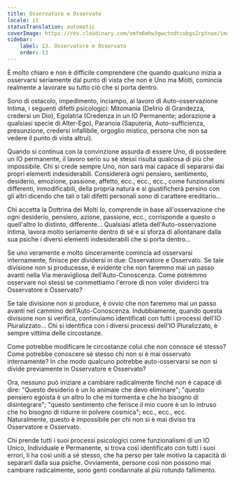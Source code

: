 ```yaml
---
title: Osservatore e Osservato
locale: it
statusTranslation: automatic
coverImage: https://res.cloudinary.com/xmfm6mhw3gwctndtcubgx2rptnae/image/upload/v1740468922/small_cover_tratado_de_psicologia_revolucionaria_a4c0dca4e0.webp
sidebar:
    label: 13. Osservatore e Osservato
    order: 13
---
```

È molto chiaro e non è difficile comprendere che quando qualcuno inizia a osservarsi seriamente dal punto di vista che non è Uno ma Molti, comincia realmente a lavorare su tutto ciò che si porta dentro.

Sono di ostacolo, impedimento, inciampo, al lavoro di Auto-osservazione Intima, i seguenti difetti psicologici: Mitomania (Delirio di Grandezza, credersi un Dio), Egolatria (Credenza in un IO Permanente; adorazione a qualsiasi specie di Alter-Ego), Paranoia (Saputeria, Auto-sufficienza, presunzione, credersi infallibile, orgoglio mistico, persona che non sa vedere il punto di vista altrui).

Quando si continua con la convinzione assurda di essere Uno, di possedere un IO permanente, il lavoro serio su sé stessi risulta qualcosa di più che impossibile. Chi si crede sempre Uno, non sarà mai capace di separarsi dai propri elementi indesiderabili. Considererà ogni pensiero, sentimento, desiderio, emozione, passione, affetto, ecc., ecc., ecc., come funzionalismi differenti, inmodificabili, della propria natura e si giustificherà persino con gli altri dicendo che tali o tali difetti personali sono di carattere ereditario...

Chi accetta la Dottrina dei Molti Io, comprende in base all'osservazione che ogni desiderio, pensiero, azione, passione, ecc., corrisponde a questo o quell'altro Io distinto, differente... Qualsiasi atleta dell'Auto-osservazione intima, lavora molto seriamente dentro di sé e si sforza di allontanare dalla sua psiche i diversi elementi indesiderabili che si porta dentro...

Se uno veramente e molto sinceramente comincia ad osservarsi internamente, finisce per dividersi in due: Osservatore e Osservato. Se tale divisione non si producesse, è evidente che non faremmo mai un passo avanti nella Via meravigliosa dell'Auto-Conoscenza. Come potremmo osservare noi stessi se commettiamo l'errore di non voler dividerci tra Osservatore e Osservato?

Se tale divisione non si produce, è ovvio che non faremmo mai un passo avanti nel cammino dell'Auto-Conoscenza. Indubbiamente, quando questa divisione non si verifica, continuiamo identificati con tutti i processi dell'IO Pluralizzato... Chi si identifica con i diversi processi dell'IO Pluralizzato, è sempre vittima delle circostanze.

Come potrebbe modificare le circostanze colui che non conosce sé stesso? Come potrebbe conoscere sé stesso chi non si è mai osservato internamente? In che modo qualcuno potrebbe auto-osservarsi se non si divide previamente in Osservatore e Osservato?

Ora, nessuno può iniziare a cambiare radicalmente finché non è capace di dire: "Questo desiderio è un Io animale che devo eliminare"; "questo pensiero egoista è un altro Io che mi tormenta e che ho bisogno di disintegrare"; "questo sentimento che ferisce il mio cuore è un Io intruso che ho bisogno di ridurre in polvere cosmica"; ecc., ecc., ecc. Naturalmente, questo è impossibile per chi non si è mai diviso tra Osservatore e Osservato.

Chi prende tutti i suoi processi psicologici come funzionalismi di un IO Unico, Individuale e Permanente, si trova così identificato con tutti i suoi errori, li ha così uniti a sé stesso, che ha perso per tale motivo la capacità di separarli dalla sua psiche. Ovviamente, persone così non possono mai cambiare radicalmente, sono genti condannate al più rotundo fallimento.

